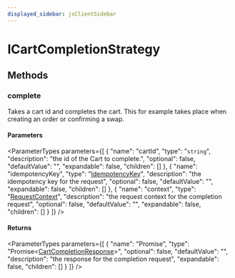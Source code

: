 ```yaml
---
displayed_sidebar: jsClientSidebar
---
```



# ICartCompletionStrategy

## Methods

### complete

Takes a cart id and completes the cart. This for example takes place when
creating an order or confirming a swap.

#### Parameters

<ParameterTypes parameters={[
  {
    "name": "cartId",
    "type": "`string`",
    "description": "the id of the Cart to complete.",
    "optional": false,
    "defaultValue": "",
    "expandable": false,
    "children": []
  },
  {
    "name": "idempotencyKey",
    "type": "[IdempotencyKey](../classes/internal.internal.IdempotencyKey.mdx)",
    "description": "the idempotency key for the request",
    "optional": false,
    "defaultValue": "",
    "expandable": false,
    "children": []
  },
  {
    "name": "context",
    "type": "[RequestContext](../types/internal.RequestContext.mdx)",
    "description": "the request context for the completion request",
    "optional": false,
    "defaultValue": "",
    "expandable": false,
    "children": []
  }
]} />

#### Returns

<ParameterTypes parameters={[
  {
    "name": "Promise",
    "type": "Promise&#60;[CartCompletionResponse](../types/internal.internal.CartCompletionResponse.mdx)&#62;",
    "optional": false,
    "defaultValue": "",
    "description": "the response for the completion request",
    "expandable": false,
    "children": []
  }
]} />
